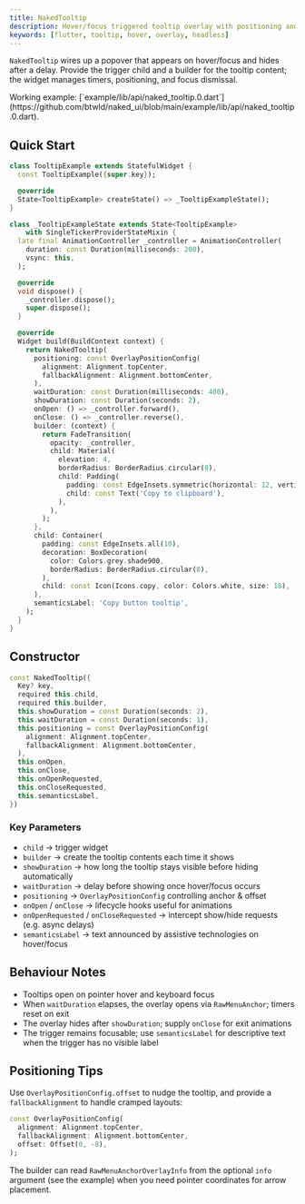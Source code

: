 ```yaml
---
title: NakedTooltip
description: Hover/focus triggered tooltip overlay with positioning and lifecycle callbacks
keywords: [flutter, tooltip, hover, overlay, headless]
---
```


`NakedTooltip` wires up a popover that appears on hover/focus and hides after a delay. Provide the trigger child and a builder for the tooltip content; the widget manages timers, positioning, and focus dismissal.

<Info>
  Working example: [`example/lib/api/naked_tooltip.0.dart`](https://github.com/btwld/naked_ui/blob/main/example/lib/api/naked_tooltip.0.dart).
</Info>

## Quick Start

```dart
class TooltipExample extends StatefulWidget {
  const TooltipExample({super.key});

  @override
  State<TooltipExample> createState() => _TooltipExampleState();
}

class _TooltipExampleState extends State<TooltipExample>
    with SingleTickerProviderStateMixin {
  late final AnimationController _controller = AnimationController(
    duration: const Duration(milliseconds: 200),
    vsync: this,
  );

  @override
  void dispose() {
    _controller.dispose();
    super.dispose();
  }

  @override
  Widget build(BuildContext context) {
    return NakedTooltip(
      positioning: const OverlayPositionConfig(
        alignment: Alignment.topCenter,
        fallbackAlignment: Alignment.bottomCenter,
      ),
      waitDuration: const Duration(milliseconds: 400),
      showDuration: const Duration(seconds: 2),
      onOpen: () => _controller.forward(),
      onClose: () => _controller.reverse(),
      builder: (context) {
        return FadeTransition(
          opacity: _controller,
          child: Material(
            elevation: 4,
            borderRadius: BorderRadius.circular(8),
            child: Padding(
              padding: const EdgeInsets.symmetric(horizontal: 12, vertical: 8),
              child: const Text('Copy to clipboard'),
            ),
          ),
        );
      },
      child: Container(
        padding: const EdgeInsets.all(10),
        decoration: BoxDecoration(
          color: Colors.grey.shade900,
          borderRadius: BorderRadius.circular(8),
        ),
        child: const Icon(Icons.copy, color: Colors.white, size: 18),
      ),
      semanticsLabel: 'Copy button tooltip',
    );
  }
}
```

## Constructor

```dart
const NakedTooltip({
  Key? key,
  required this.child,
  required this.builder,
  this.showDuration = const Duration(seconds: 2),
  this.waitDuration = const Duration(seconds: 1),
  this.positioning = const OverlayPositionConfig(
    alignment: Alignment.topCenter,
    fallbackAlignment: Alignment.bottomCenter,
  ),
  this.onOpen,
  this.onClose,
  this.onOpenRequested,
  this.onCloseRequested,
  this.semanticsLabel,
})
```

### Key Parameters

- `child` → trigger widget
- `builder` → create the tooltip contents each time it shows
- `showDuration` → how long the tooltip stays visible before hiding automatically
- `waitDuration` → delay before showing once hover/focus occurs
- `positioning` → `OverlayPositionConfig` controlling anchor & offset
- `onOpen` / `onClose` → lifecycle hooks useful for animations
- `onOpenRequested` / `onCloseRequested` → intercept show/hide requests (e.g. async delays)
- `semanticsLabel` → text announced by assistive technologies on hover/focus

## Behaviour Notes

- Tooltips open on pointer hover and keyboard focus
- When `waitDuration` elapses, the overlay opens via `RawMenuAnchor`; timers reset on exit
- The overlay hides after `showDuration`; supply `onClose` for exit animations
- The trigger remains focusable; use `semanticsLabel` for descriptive text when the trigger has no visible label

## Positioning Tips

Use `OverlayPositionConfig.offset` to nudge the tooltip, and provide a `fallbackAlignment` to handle cramped layouts:

```dart
const OverlayPositionConfig(
  alignment: Alignment.topCenter,
  fallbackAlignment: Alignment.bottomCenter,
  offset: Offset(0, -8),
);
```

The builder can read `RawMenuAnchorOverlayInfo` from the optional `info` argument (see the example) when you need pointer coordinates for arrow placement.
